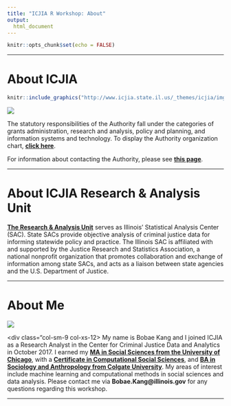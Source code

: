 ```yaml
---
title: "ICJIA R Workshop: About"
output:
  html_document
---
```

<!-- fontawesome CDN -->
<link href="https://maxcdn.bootstrapcdn.com/font-awesome/4.7.0/css/font-awesome.min.css" rel="stylesheet">

<style>
body {
  padding-bottom: 100px;
}
</style>
```r
knitr::opts_chunk$set(echo = FALSE)
```

***

# About ICJIA
```r
knitr::include_graphics("http://www.icjia.state.il.us/_themes/icjia/img/logo-icjia-small-blue-3.png")
```
  
<div class="row">
<div class="col-sm-9 col-xs-12>
Created in 1983, [**the Illinois Criminal Justice Information Authority**](http://www.icjia.state.il.us) is a state agency dedicated to improving the administration of criminal justice.

The Authority brings together key leaders from the justice system and the public to identify critical issues facing the criminal justice system in Illinois, and to propose and evaluate policies, programs, and legislation that address those issues. The agency also works to ensure the criminal justice system in Illinois is efficient and effective. The Authority's specific powers and duties are detailed in the Illinois Criminal Justice Information Act [[**20 ILCS 3930 et. seq.**](http://www.ilga.gov/legislation/ilcs/ilcs3.asp?ActID=397&ChapterID=5)].
</div>
<div class="col-sm-3 col-xs-4 offset-xs-4">
<img src="http://www.icjia.state.il.us/_themes/icjia/img/logo-icjia-small-blue-3.png">
</div>
</div>



The statutory responsibilities of the Authority fall under the categories of grants administration, research and analysis, policy and planning, and information systems and technology. To display the Authority organization chart, [**click here**](http://www.icjia.state.il.us/assets/img/orgchart15.png).

For information about contacting the Authority, please see [**this page**](http://www.icjia.state.il.us/about/contact).

***

# About ICJIA Research & Analysis Unit
[**The Research & Analysis Unit**](http://www.icjia.state.il.us/research/overview#tab_research-overview) serves as Illinois' Statistical Analysis Center (SAC). State SACs provide objective analysis of criminal justice data for informing statewide policy and practice. The Illinois SAC is affiliated with and supported by the Justice Research and Statistics Association, a national nonprofit organization that promotes collaboration and exchange of information among state SACs, and acts as a liaison between state agencies and the U.S. Department of Justice.

***

# About Me
<div class="row">
<div style="max-width:40%" class="col-sm-3 col-xs-12">
<img src="https://avatars3.githubusercontent.com/u/22449454?s=460&v=4">
</div>
<div class="col-sm-9 col-xs-12>
My name is Bobae Kang and I joined ICJIA as a Research Analyst in the Center for Criminal Justice Data and Analytics in October 2017. I earned my [**MA in Social Sciences from the University of Chicago**](https://mapss.uchicago.edu/), with a [**Certificate in Computational Social Sciences**](https://macss.uchicago.edu/content/certificate-current-students), and [**BA in Sociology and Anthropology from Colgate University**](http://www.colgate.edu/academics/departments-and-programs/sociology-and-anthropology). My areas of interest include machine learning and computational methods in social sciences and data analysis. Please contact me via **Bobae.Kang@illinois.gov** for any questions regarding this workshop.
</div>
</div>

***